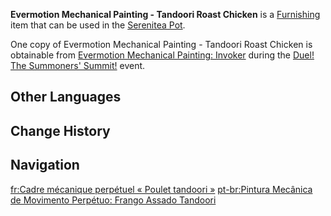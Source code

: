 {{Furnishing Infobox
|id             = 373394
|image          = Item Evermotion Mechanical Painting - Tandoori Roast Chicken.png
|category       = Landscape
|subcategory    = Ornament
|quality        = 4
|adeptal_energy = 90
|load           = 65
|reduced_load   = 47
|description    = Techniques from [[Fontaine]] have given this hanging painting a unique aesthetic, and the [[Genius Invokation TCG]] theme has conferred great expressiveness upon it in turn. When completed, the image depicts [[Tandoori Roast Chicken (Event Card)|Tandoori Roast Chicken]].
|interaction    = 
|series         = Evermotion Mechanical Painting (Furnishing Series)
|source1        = [[Duel! The Summoners' Summit!/Evermotion Mechanical Painting: Invoker|Evermotion Mechanical Painting: Invoker]]
|event          = Duel! The Summoners' Summit!
|limited        = 1
}}
'''Evermotion Mechanical Painting - Tandoori Roast Chicken''' is a [[Furnishing]] item that can be used in the [[Serenitea Pot]].

One copy of Evermotion Mechanical Painting - Tandoori Roast Chicken is obtainable from [[Duel! The Summoners' Summit!/Evermotion Mechanical Painting: Invoker|Evermotion Mechanical Painting: Invoker]] during the [[Duel! The Summoners' Summit!]] event.

==Other Languages==
{{Other Languages
|en      = Evermotion Mechanical Painting - Tandoori Roast Chicken
|zhs     = 恒动械画-「唐杜尔烤鸡」
|zhs_rm  = 
|zht     = 恆動械畫-「唐杜爾烤雞」
|zht_rm  = 
|zh_tl   = 
|ja      = からくり械画-「タンドリーチキン」
|ja_rm   = Karakuri Kaiga - "Tandorii Chikin"
|ja_tl   = Mechanical Machine Painting - "Tandoori Chicken"
|ko      = 무한동력 기계 화폭-「탄두리 치킨」
|ko_rm   = 
|ko_tl   = 
|es      = Mecanopuzle de moción perpetua: Pollo tandoori
|es_tl   = Mechanical Perpetual Motion Puzzle: Tandoori Chicken
|fr      = Cadre mécanique perpétuel «&nbsp;Poulet tandoori&nbsp;»
|fr_tl   = Perpetual Mechanical Frame "Tandoori Chicken"
|ru      = Вечно движущаяся картина - Цыплёнок в тандыре
|ru_tl   = Ever-Moving Picture - Chicken in Tandoori
|th      = ภาพเครื่องจักรนิรันดร์ - "Tandoori Roast Chicken"
|th_rm   = 
|th_tl   = 
|vi      = Tranh Máy Móc Vĩnh Cửu - Gà Nướng Tandoori
|vi_tl   = 
|de      = Mechanisches Perpetuum-Mobile-Puzzle – „Tandoori-Brathähnchen“
|de_tl   = Mechanical Perpetual Motion Puzzle – "Tandoori Roast Chicken"
|id      = Lukisan Mekanik Abadi - Tandoori Roast Chicken
|id_tl   = Eternal Mechanical Painting - Tandoori Roast Chicken
|pt      = Pintura Mecânica de Movimento Perpétuo: Frango Assado Tandoori
|pt_tl   = 
|tr      = Hareketli Mekanik Tablo - Tavuk Tandır
|tr_tl   = 
|it      = Dipinto meccanico in movimento: pollo tandoori
|it_tl   = 
}}

==Change History==
{{Change History|3.7}}

==Navigation==
{{Furnishing Navbox|exterior}}

[[fr:Cadre mécanique perpétuel « Poulet tandoori »]]
[[pt-br:Pintura Mecânica de Movimento Perpétuo: Frango Assado Tandoori]]
